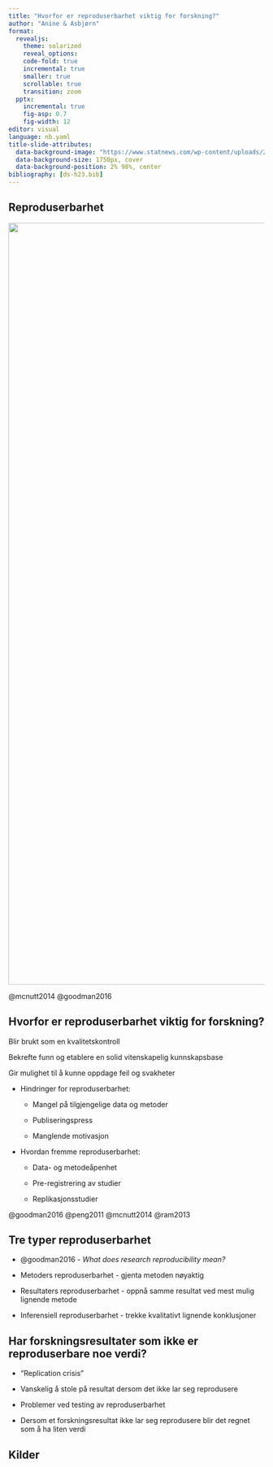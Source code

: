 ```yaml
---
title: "Hvorfor er reproduserbarhet viktig for forskning?"
author: "Anine & Asbjørn"
format: 
  revealjs:
    theme: solarized
    reveal_options:
    code-fold: true
    incremental: true
    smaller: true
    scrollable: true
    transition: zoom
  pptx: 
    incremental: true
    fig-asp: 0.7
    fig-width: 12
editor: visual
language: nb.yaml
title-slide-attributes: 
  data-background-image: "https://www.statnews.com/wp-content/uploads/2016/06/Reproducibility_AP106041067.jpg"
  data-background-size: 1750px, cover
  data-background-position: 2% 98%, center
bibliography: [ds-h23.bib]
---
```


## Reproduserbarhet

![](images/reproducibility.jpg){fig-align="left" width="1500"}

@mcnutt2014 @goodman2016

## Hvorfor er reproduserbarhet viktig for forskning?

Blir brukt som en kvalitetskontroll

Bekrefte funn og etablere en solid vitenskapelig kunnskapsbase

Gir mulighet til å kunne oppdage feil og svakheter

-   Hindringer for reproduserbarhet:

    -   Mangel på tilgjengelige data og metoder

    -   Publiseringspress

    -   Manglende motivasjon

-   Hvordan fremme reproduserbarhet:

    -   Data- og metodeåpenhet

    -   Pre-registrering av studier

    -   Replikasjonsstudier

@goodman2016 @peng2011 @mcnutt2014 @ram2013

## Tre typer reproduserbarhet

-   @goodman2016 - *What does research reproducibility mean?*

-   Metoders reproduserbarhet - gjenta metoden nøyaktig

-   Resultaters reproduserbarhet - oppnå samme resultat ved mest mulig lignende metode

-   Inferensiell reproduserbarhet - trekke kvalitativt lignende konklusjoner

## Har forskningsresultater som ikke er reproduserbare noe verdi?

-   "Replication crisis"

-   Vanskelig å stole på resultat dersom det ikke lar seg reprodusere

-   Problemer ved testing av reproduserbarhet

-   Dersom et forskningsresultat ikke lar seg reprodusere blir det regnet som å ha liten verdi

## Kilder
